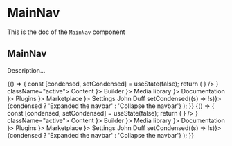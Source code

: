 <!--- MainNav.stories.mdx --->


<Meta title="Design System/Organisms/MainNav" component={MainNav} />

# MainNav

This is the doc of the `MainNav` component

## MainNav

Description...

<Canvas>
  <Story name="base">
    {() => {
      const [condensed, setCondensed] = useState(false);
      return (
        <Box background="neutral100" padding={10} style={{ height: '100vh' }}>
          <MainNav condensed={condensed}>
            <NavBrand workplace="Workplace" title="Strapi Dashboard" icon={<img src={strapiImage} alt="" />} />
            <Divider />
            <NavSections>
              <NavLink to="/cm" icon={<ContentIcon />} className="active">
                Content
              </NavLink>
              <NavSection label="Plugins">
                <NavLink to="/builder" icon={<CtbIcon />}>
                  Builder
                </NavLink>
                <NavLink to="/content" icon={<MediaLibIcon />}>
                  Media library
                </NavLink>
                <NavLink to="/content" icon={<AlertInfoIcon />}>
                  Documentation
                </NavLink>
              </NavSection>
              <NavSection label="General">
                <NavLink to="/builder" icon={<PluginsIcon />}>
                  Plugins
                </NavLink>
                <NavLink to="/content" icon={<MarketPlaceIcon />}>
                  Marketplace
                </NavLink>
                <NavLink to="/content" icon={<SettingsIcon />}>
                  Settings
                </NavLink>
              </NavSection>
            </NavSections>
            <NavUser src="https://avatars.githubusercontent.com/u/3874873?v=4" to="/somewhere-i-belong">
              John Duff
            </NavUser>
            <NavCondense onClick={() => setCondensed((s) => !s)}>
              {condensed ? 'Expanded the navbar' : 'Collapse the navbar'}
            </NavCondense>
          </MainNav>
        </Box>
      );
    }}
  </Story>
  <Story name="notifications">
    {() => {
      const [condensed, setCondensed] = useState(false);
      return (
        <Box background="neutral100" padding={10} style={{ height: '100vh' }}>
          <MainNav condensed={condensed}>
            <NavBrand workplace="Workplace" title="Strapi Dashboard" icon={<img src={strapiImage} alt="" />} />
            <Divider />
            <NavSections>
              <NavLink to="/cm" icon={<ContentIcon />} className="active">
                Content
              </NavLink>
              <NavSection label="Plugins">
                <NavLink to="/builder" icon={<CtbIcon />}>
                  Builder
                </NavLink>
                <NavLink to="/content" icon={<MediaLibIcon />}>
                  Media library
                </NavLink>
                <NavLink to="/content" icon={<AlertInfoIcon />}>
                  Documentation
                </NavLink>
              </NavSection>
              <NavSection label="General">
                <NavLink to="/builder" icon={<PluginsIcon />}>
                  Plugins
                </NavLink>
                <NavLink to="/content" notifications={0} icon={<MarketPlaceIcon />}>
                  Marketplace
                </NavLink>
                <NavLink to="/content" notifications={2} icon={<SettingsIcon />}>
                  Settings
                </NavLink>
              </NavSection>
            </NavSections>
            <NavUser src="https://avatars.githubusercontent.com/u/3874873?v=4" to="/somewhere-i-belong">
              John Duff
            </NavUser>
            <NavCondense onClick={() => setCondensed((s) => !s)}>
              {condensed ? 'Expanded the navbar' : 'Collapse the navbar'}
            </NavCondense>
          </MainNav>
        </Box>
      );
    }}
  </Story>
</Canvas>
